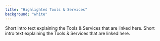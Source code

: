 ```yaml
---
title: "Highlighted Tools & Services"
background: "white"
---
```




Short intro text explaining the Tools & Services that are linked here. Short intro text explaining the Tools & Services that are linked here.

<CardGroup cols="2">
    <Card
        type="tool"
        title="Policy Lab Card and Canvas"
        author="Atenas, Javiera;  Havemann, Leo"
        href="https://zenodo.org/record/3899405#.Xupp9i_MzR1"
        maphref="https://oerworldmap.org/resource/urn:uuid:33e9bad5-28af-4597-9b85-2d2d782f05ac"
    />
    <Card
        type="tool"
        title="OER State Policy Playbook"
        author="SPARC"
        href="https://sparcopen.org/wp-content/uploads/2018/02/SPARC-OER-State-Policy-Playbook-2.pdf"
        maphref="https://oerworldmap.org/resource/urn:uuid:15171773-dad0-485d-955f-13161c80acd2"
    />
    <Card
        type="tool"
        title="Open Education Policy Project Roadmap"
        author="Open Education Policy Forum"
        href="https://oerpolicy.eu/wp-content/uploads/sites/4/2020/03/roadmap_A4_druk.pdf"
        maphref="https://oerworldmap.org/resource/urn:uuid:77552388-0a00-47dc-9d90-1a15c2e58a98"
    />
    <Card
        type="tool"
        title="CC Toolkit for Business"
        author="Creative Commons"
        href="https://business-toolkit.creativecommons.org/"
        maphref="https://oerworldmap.org/resource/urn:uuid:c22bc165-b46f-4b97-9e47-41052c2f6ed8"
    />
    <Card
        type="tool"
        title="Educar Digital Policy Guide"
        author="Iniciativa Educação Aberta"
        href="https://guiaea.educadigital.org.br/"
    />
    <Card
        type="tool"
        title="Open Education Policy Game"
        author="Iniciativa Educação Aberta"
        href="https://aberta.org.br/jogo-fisico-identifica-potencial-de-abertura-na-politica-educacional-2/"
        maphref="https://oerworldmap.org/resource/urn:uuid:6a46dc81-05d8-441f-aaa2-8e44271cb697"
    />
    <Card
        type="tool"
        title="OER Policy Development Tool"
        author="Lumen Learning"
        href="https://policy.lumenlearning.com/"
        maphref="https://oerworldmap.org/resource/urn%3Auuid%3A5a3bb8ed-5657-483f-b297-659c08b592e7"
    ></Card>
</CardGroup>